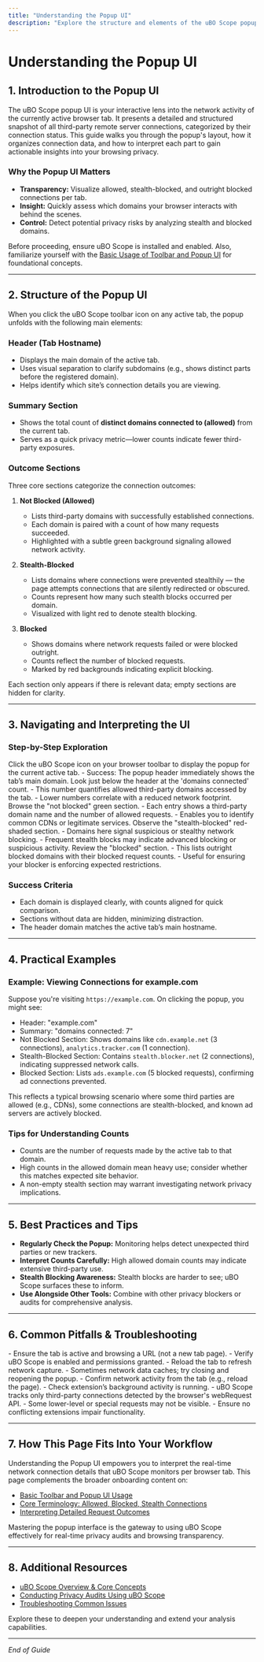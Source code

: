 ```yaml
---
title: "Understanding the Popup UI"
description: "Explore the structure and elements of the uBO Scope popup: how data for allowed, blocked, and stealth connections is displayed, what each section means, and how to navigate the summary for actionable insights."
---
```


# Understanding the Popup UI

## 1. Introduction to the Popup UI

The uBO Scope popup UI is your interactive lens into the network activity of the currently active browser tab. It presents a detailed and structured snapshot of all third-party remote server connections, categorized by their connection status. This guide walks you through the popup's layout, how it organizes connection data, and how to interpret each part to gain actionable insights into your browsing privacy.

### Why the Popup UI Matters
- **Transparency:** Visualize allowed, stealth-blocked, and outright blocked connections per tab.
- **Insight:** Quickly assess which domains your browser interacts with behind the scenes.
- **Control:** Detect potential privacy risks by analyzing stealth and blocked domains.

Before proceeding, ensure uBO Scope is installed and enabled. Also, familiarize yourself with the [Basic Usage of Toolbar and Popup UI](https://example.com/getting-started/first-use-configuration/basic-usage) for foundational concepts.

---

## 2. Structure of the Popup UI

When you click the uBO Scope toolbar icon on any active tab, the popup unfolds with the following main elements:

### Header (Tab Hostname)
- Displays the main domain of the active tab.
- Uses visual separation to clarify subdomains (e.g., shows distinct parts before the registered domain).
- Helps identify which site’s connection details you are viewing.

### Summary Section
- Shows the total count of **distinct domains connected to (allowed)** from the current tab.
- Serves as a quick privacy metric—lower counts indicate fewer third-party exposures.

### Outcome Sections
Three core sections categorize the connection outcomes:

1. **Not Blocked (Allowed)**
   - Lists third-party domains with successfully established connections.
   - Each domain is paired with a count of how many requests succeeded.
   - Highlighted with a subtle green background signaling allowed network activity.

2. **Stealth-Blocked**
   - Lists domains where connections were prevented stealthily — the page attempts connections that are silently redirected or obscured.
   - Counts represent how many such stealth blocks occurred per domain.
   - Visualized with light red to denote stealth blocking.

3. **Blocked**
   - Shows domains where network requests failed or were blocked outright.
   - Counts reflect the number of blocked requests.
   - Marked by red backgrounds indicating explicit blocking.

Each section only appears if there is relevant data; empty sections are hidden for clarity.

---

## 3. Navigating and Interpreting the UI

### Step-by-Step Exploration

<Steps>
<Step title="Open the Popup">
Click the uBO Scope icon on your browser toolbar to display the popup for the current active tab.
- Success: The popup header immediately shows the tab’s main domain.
</Step>
<Step title="Review the Domain Summary">
Look just below the header at the 'domains connected' count.
- This number quantifies allowed third-party domains accessed by the tab.
- Lower numbers correlate with a reduced network footprint.
</Step>
<Step title="Examine Allowed Domains">
Browse the "not blocked" green section.
- Each entry shows a third-party domain name and the number of allowed requests.
- Enables you to identify common CDNs or legitimate services.
</Step>
<Step title="Check Stealth-Blocked Domains">
Observe the "stealth-blocked" red-shaded section.
- Domains here signal suspicious or stealthy network blocking.
- Frequent stealth blocks may indicate advanced blocking or suspicious activity.
</Step>
<Step title="Identify Blocked Domains">
Review the "blocked" section.
- This lists outright blocked domains with their blocked request counts.
- Useful for ensuring your blocker is enforcing expected restrictions.
</Step>
</Steps>

### Success Criteria
- Each domain is displayed clearly, with counts aligned for quick comparison.
- Sections without data are hidden, minimizing distraction.
- The header domain matches the active tab’s main hostname.

---

## 4. Practical Examples

### Example: Viewing Connections for example.com
Suppose you're visiting `https://example.com`. On clicking the popup, you might see:

- Header: "example.com"
- Summary: "domains connected: 7"
- Not Blocked Section: Shows domains like `cdn.example.net` (3 connections), `analytics.tracker.com` (1 connection).
- Stealth-Blocked Section: Contains `stealth.blocker.net` (2 connections), indicating suppressed network calls.
- Blocked Section: Lists `ads.example.com` (5 blocked requests), confirming ad connections prevented.

This reflects a typical browsing scenario where some third parties are allowed (e.g., CDNs), some connections are stealth-blocked, and known ad servers are actively blocked.

### Tips for Understanding Counts
- Counts are the number of requests made by the active tab to that domain.
- High counts in the allowed domain mean heavy use; consider whether this matches expected site behavior.
- A non-empty stealth section may warrant investigating network privacy implications.

---

## 5. Best Practices and Tips

- **Regularly Check the Popup:** Monitoring helps detect unexpected third parties or new trackers.
- **Interpret Counts Carefully:** High allowed domain counts may indicate extensive third-party use.
- **Stealth Blocking Awareness:** Stealth blocks are harder to see; uBO Scope surfaces these to inform.
- **Use Alongside Other Tools:** Combine with other privacy blockers or audits for comprehensive analysis.

---

## 6. Common Pitfalls & Troubleshooting

<AccordionGroup title="Troubleshooting Popup UI Issues">
<Accordion title="Popup Shows 'NO DATA' or Empty Sections">
- Ensure the tab is active and browsing a URL (not a new tab page).
- Verify uBO Scope is enabled and permissions granted.
- Reload the tab to refresh network capture.
</Accordion>
<Accordion title="Counts Don't Update After Navigation">
- Sometimes network data caches; try closing and reopening the popup.
- Confirm network activity from the tab (e.g., reload the page).
- Check extension’s background activity is running.
</Accordion>
<Accordion title="Domains Seem Missing or Incomplete">
- uBO Scope tracks only third-party connections detected by the browser's webRequest API.
- Some lower-level or special requests may not be visible.
- Ensure no conflicting extensions impair functionality.
</Accordion>
</AccordionGroup>

---

## 7. How This Page Fits Into Your Workflow

Understanding the Popup UI empowers you to interpret the real-time network connection details that uBO Scope monitors per browser tab. This page complements the broader onboarding content on:

- [Basic Toolbar and Popup UI Usage](getting-started/first-use-configuration/basic-usage)
- [Core Terminology: Allowed, Blocked, Stealth Connections](overview/introduction-core-concepts/core-concepts-terminology)
- [Interpreting Detailed Request Outcomes](guides/advanced-and-troubleshooting/request-outcomes)

Mastering the popup interface is the gateway to using uBO Scope effectively for real-time privacy audits and browsing transparency.

---

## 8. Additional Resources

- [uBO Scope Overview & Core Concepts](overview/introduction-core-concepts/what-is-uboscope)
- [Conducting Privacy Audits Using uBO Scope](guides/real-world-usage/privacy-audits)
- [Troubleshooting Common Issues](getting-started/troubleshooting-support/common-issues)

Explore these to deepen your understanding and extend your analysis capabilities.


---

*End of Guide*